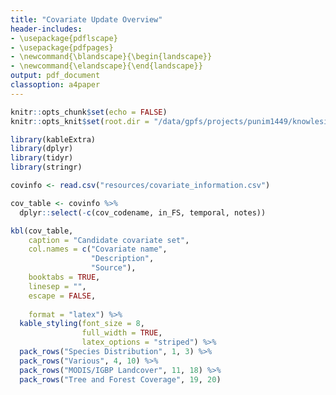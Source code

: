 ```yaml
---
title: "Covariate Update Overview"
header-includes:
- \usepackage{pdflscape}
- \usepackage{pdfpages}
- \newcommand{\blandscape}{\begin{landscape}}
- \newcommand{\elandscape}{\end{landscape}}
output: pdf_document
classoption: a4paper
---
```


```r
knitr::opts_chunk$set(echo = FALSE)
knitr::opts_knit$set(root.dir = "/data/gpfs/projects/punim1449/knowlesi_ruarai/")
```

```r
library(kableExtra)
library(dplyr)
library(tidyr)
library(stringr)
```

\renewcommand{\arraystretch}{1.1}

```r
covinfo <- read.csv("resources/covariate_information.csv")

cov_table <- covinfo %>%
  dplyr::select(-c(cov_codename, in_FS, temporal, notes))

kbl(cov_table,
    caption = "Candidate covariate set",
    col.names = c("Covariate name",
                  "Description",
                  "Source"),
    booktabs = TRUE,
    linesep = "",
    escape = FALSE,
    
    format = "latex") %>%
  kable_styling(font_size = 8,
                full_width = TRUE,
                latex_options = "striped") %>%
  pack_rows("Species Distribution", 1, 3) %>%
  pack_rows("Various", 4, 10) %>%
  pack_rows("MODIS/IGBP Landcover", 11, 18) %>%
  pack_rows("Tree and Forest Coverage", 19, 20)
```

\bibliographystyle{unsrt}  
\bibliography{references} 


